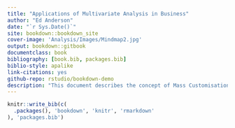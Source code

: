```yaml
--- 
title: "Applications of Multivariate Analysis in Business"
author: "Ed Anderson"
date: "`r Sys.Date()`"
site: bookdown::bookdown_site
cover-image: 'Analysis/Images/Mindmap2.jpg'
output: bookdown::gitbook
documentclass: book
bibliography: [book.bib, packages.bib]
biblio-style: apalike
link-citations: yes
github-repo: rstudio/bookdown-demo
description: "This document describes the concept of Mass Customisation as it applies to Business Analytics and provides case study implementations of R Studio"
---
```


```r
knitr::write_bib(c(
  .packages(), 'bookdown', 'knitr', 'rmarkdown'
), 'packages.bib')
```
